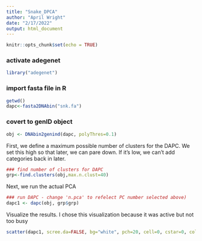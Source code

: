 ---
title: "Snake_DPCA"
author: "April Wright"
date: "2/17/2022"
output: html_document
---

```{r setup, include=FALSE}
knitr::opts_chunk$set(echo = TRUE)
```

### activate adegenet

```{r}
library("adegenet")

```

### import fasta file in R
```{r}
getwd()
dapc<-fasta2DNAbin("snk.fa")
```

### covert to genID object

```{r}
obj <- DNAbin2genind(dapc, polyThres=0.1)
```

First, we define a maximum possible number of clusters for the DAPC. We set this high so that later, we can pare down. If it's low, we can't add categories back in later.

```{r}

### find number of clusters for DAPC
grp<-find.clusters(obj,max.n.clust=40)
```

Next, we run the actual PCA
```{r}
### run DAPC - change 'n.pca' to refelect PC number selected above)
dapc1 <- dapc(obj, grp$grp)
```

Visualize the results. I chose this visualization because it was active but not too busy

```{r}
scatter(dapc1, scree.da=FALSE, bg="white", pch=20, cell=0, cstar=0, col=myCol, , solid=.4, cex=3,clab=0, leg=TRUE)
```
